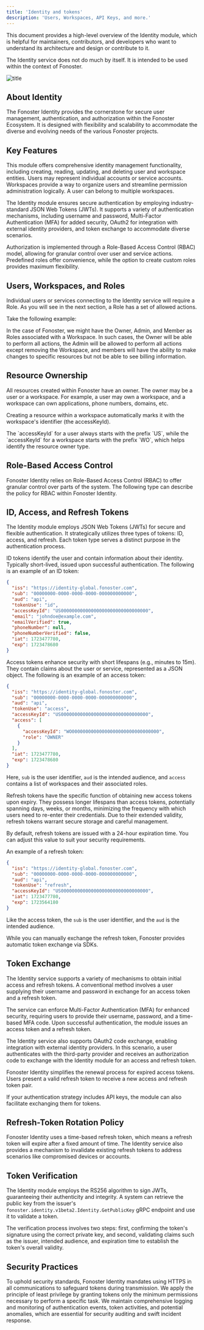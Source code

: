 ```yaml
---
title: 'Identity and tokens'
description: 'Users, Workspaces, API Keys, and more.'
---
```


This document provides a high-level overview of the Identity module, which is helpful for maintainers, contributors, and developers who want to understand its architecture and design or contribute to it.

The Identity service does not do much by itself. It is intended to be used within the context of Fonoster.

![title](/images/identity.png)

## About Identity

The Fonoster Identity provides the cornerstone for secure user management, authentication, and authorization within the Fonoster Ecosystem. It is designed with flexibility and scalability to accommodate the diverse and evolving needs of the various Fonoster projects.

## Key Features

This module offers comprehensive identity management functionality, including creating, reading, updating, and deleting user and workspace entities. Users may represent individual accounts or service accounts. Workspaces provide a way to organize users and streamline permission administration logically. A user can belong to multiple workspaces.

The Identity module ensures secure authentication by employing industry-standard JSON Web Tokens (JWTs). It supports a variety of authentication mechanisms, including username and password, Multi-Factor Authentication (MFA) for added security, OAuth2 for integration with external identity providers, and token exchange to accommodate diverse scenarios.

Authorization is implemented through a Role-Based Access Control (RBAC) model, allowing for granular control over user and service actions. Predefined roles offer convenience, while the option to create custom roles provides maximum flexibility.

## Users, Workspaces, and Roles

Individual users or services connecting to the Identity service will require a Role. As you will see in the next section, a Role has a set of allowed actions.

Take the following example:

In the case of Fonoster, we might have the Owner, Admin, and Member as Roles associated with a Workspace. In such cases, the Owner will be able to perform all actions, the Admin will be allowed to perform all actions except removing the Workspace, and members will have the ability to make changes to specific resources but not be able to see billing information.

## Resource Ownership

All resources created within Fonoster have an owner. The owner may be a user or a workspace. For example, a user may own a workspace, and a workspace can own applications, phone numbers, domains, etc.

Creating a resource within a workspace automatically marks it with the workspace's identifier (the accessKeyId). 

<Note>
The `accessKeyId` for a user always starts with the prefix `US`, while the `accessKeyId` for a workspace starts with the prefix `WO`, which helps identify the resource owner type.
</Note>

## Role-Based Access Control 

Fonoster Identity relies on Role-Based Access Control (RBAC) to offer granular control over parts of the system. The following type can describe the policy for RBAC within Fonoster Identity.

## ID, Access, and Refresh Tokens

The Identity module employs JSON Web Tokens (JWTs) for secure and flexible authentication. It strategically utilizes three types of tokens: ID, access, and refresh. Each token type serves a distinct purpose in the authentication process.

ID tokens identify the user and contain information about their identity. Typically short-lived, issued upon successful authentication. The following is an example of an ID token:

```json tokenUse=id
{
  "iss": "https://identity-global.fonoster.com",
  "sub": "00000000-0000-0000-0000-000000000000",
  "aud": "api",
  "tokenUse": "id",
  "accessKeyId": "US00000000000000000000000000000000",
  "email": "johndoe@example.com",
  "emailVerified": true,
  "phoneNumber": null,
  "phoneNumberVerified": false,
  "iat": 1723477780,
  "exp": 1723478680
}
```

Access tokens enhance security with short lifespans (e.g., minutes to 15m). They contain claims about the user or service, represented as a JSON object. The following is an example of an access token:

```json tokenUse=access
{
  "iss": "https://identity-global.fonoster.com",
  "sub": "00000000-0000-0000-0000-000000000000",
  "aud": "api",
  "tokenUse": "access",
  "accessKeyId": "US00000000000000000000000000000000",
  "access": [
    {
      "accessKeyId": "WO00000000000000000000000000000000",
      "role": "OWNER"
    }
  ],
  "iat": 1723477780,
  "exp": 1723478680
}
```

Here, `sub` is the user identifier, `aud` is the intended audience, and `access` contains a list of workspaces and their associated roles.

Refresh tokens have the specific function of obtaining new access tokens upon expiry. They possess longer lifespans than access tokens, potentially spanning days, weeks, or months, minimizing the frequency with which users need to re-enter their credentials. Due to their extended validity, refresh tokens warrant secure storage and careful management.

By default, refresh tokens are issued with a 24-hour expiration time. You can adjust this value to suit your security requirements.

An example of a refresh token:

```json tokenUse=refresh
{
  "iss": "https://identity-global.fonoster.com",
  "sub": "00000000-0000-0000-0000-000000000000",
  "aud": "api",
  "tokenUse": "refresh",
  "accessKeyId": "US00000000000000000000000000000000",
  "iat": 1723477780,
  "exp": 1723564180
}
```

Like the access token, the `sub` is the user identifier, and the `aud` is the intended audience.

<Note>
While you can manually exchange the refresh token, Fonoster provides automatic token exchange via SDKs.
</Note>

## Token Exchange

The Identity service supports a variety of mechanisms to obtain initial access and refresh tokens. A conventional method involves a user supplying their username and password in exchange for an access token and a refresh token. 

The service can enforce Multi-Factor Authentication (MFA) for enhanced security, requiring users to provide their username, password, and a time-based MFA code. Upon successful authentication, the module issues an access token and a refresh token.

The Identity service also supports OAuth2 code exchange, enabling integration with external identity providers. In this scenario, a user authenticates with the third-party provider and receives an authorization code to exchange with the Identity module for an access and refresh token.

Fonoster Identity simplifies the renewal process for expired access tokens. Users present a valid refresh token to receive a new access and refresh token pair. 

<Tip>
If your authentication strategy includes API keys, the module can also facilitate exchanging them for tokens.
</Tip>

## Refresh-Token Rotation Policy

Fonoster Identity uses a time-based refresh token, which means a refresh token will expire after a fixed amount of time. The Identity service also provides a mechanism to invalidate existing refresh tokens to address scenarios like compromised devices or accounts.

## Token Verification

The Identity module employs the RS256 algorithm to sign JWTs, guaranteeing their authenticity and integrity. A system can retrieve the public key from the issuer's `fonoster.identity.v1beta2.Identity.GetPublicKey` gRPC endpoint and use it to validate a token.

The verification process involves two steps: first, confirming the token's signature using the correct private key, and second, validating claims such as the issuer, intended audience, and expiration time to establish the token's overall validity.

## Security Practices

To uphold security standards, Fonoster Identity mandates using HTTPS in all communications to safeguard tokens during transmission. We apply the principle of least privilege by granting tokens only the minimum permissions necessary to perform a specific task. We maintain comprehensive logging and monitoring of authentication events, token activities, and potential anomalies, which are essential for security auditing and swift incident response.